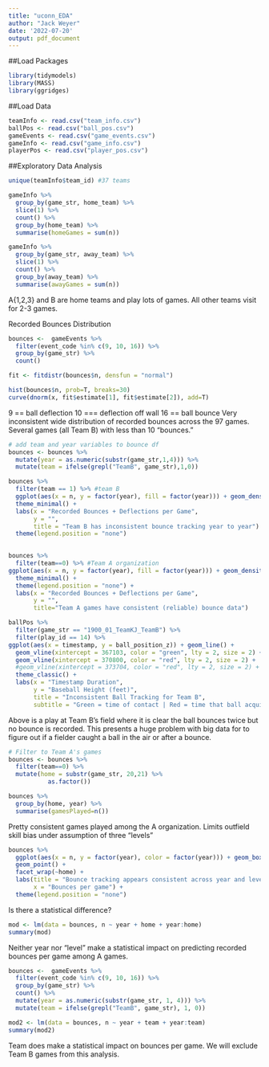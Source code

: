 ---
title: "uconn_EDA"
author: "Jack Weyer"
date: '2022-07-20'
output: pdf_document
---
##Load Packages
```{r}
library(tidymodels)
library(MASS)
library(ggridges)
```

##Load Data
```{r}
teamInfo <- read.csv("team_info.csv")
ballPos <- read.csv("ball_pos.csv")
gameEvents <- read.csv("game_events.csv")
gameInfo <- read.csv("game_info.csv")
playerPos <- read.csv("player_pos.csv")
```

##Exploratory Data Analysis
```{r}
unique(teamInfo$team_id) #37 teams

gameInfo %>% 
  group_by(game_str, home_team) %>% 
  slice(1) %>% 
  count() %>% 
  group_by(home_team) %>% 
  summarise(homeGames = sum(n))

gameInfo %>% 
  group_by(game_str, away_team) %>% 
  slice(1) %>% 
  count() %>% 
  group_by(away_team) %>% 
  summarise(awayGames = sum(n))
```
A{1,2,3} and B are home teams and play lots of games. All other teams visit for 2-3 games.

Recorded Bounces Distribution
```{r}
bounces <-  gameEvents %>% 
  filter(event_code %in% c(9, 10, 16)) %>% 
  group_by(game_str) %>% 
  count()

fit <- fitdistr(bounces$n, densfun = "normal")

hist(bounces$n, prob=T, breaks=30)
curve(dnorm(x, fit$estimate[1], fit$estimate[2]), add=T)
```
9 == ball deflection
10 === deflection off wall
16 == ball bounce
Very inconsistent wide distribution of recorded bounces across the 97 games. Several games (all Team B) with less than 10 "bounces."

```{r}
# add team and year variables to bounce df
bounces <- bounces %>% 
  mutate(year = as.numeric(substr(game_str,1,4))) %>% 
  mutate(team = ifelse(grepl("TeamB", game_str),1,0))
```

```{r}
bounces %>% 
  filter(team == 1) %>% #team B
  ggplot(aes(x = n, y = factor(year), fill = factor(year))) + geom_density_ridges() +
  theme_minimal() +
  labs(x = "Recorded Bounces + Deflections per Game",
       y = "",
       title = "Team B has inconsistent bounce tracking year to year") +
  theme(legend.position = "none") 
  
```
```{r}
bounces %>% 
  filter(team==0) %>% #Team A organization
ggplot(aes(x = n, y = factor(year), fill = factor(year))) + geom_density_ridges() +
  theme_minimal() +
  theme(legend.position = "none") +
  labs(x = "Recorded Bounces + Deflections per Game",
       y = "",
       title="Team A games have consistent (reliable) bounce data") 
```
```{r}
ballPos %>% 
  filter(game_str == "1900_01_TeamKJ_TeamB") %>% 
  filter(play_id == 14) %>%
ggplot(aes(x = timestamp, y = ball_position_z)) + geom_line() +
  geom_vline(xintercept = 367103, color = "green", lty = 2, size = 2) +
  geom_vline(xintercept = 370800, color = "red", lty = 2, size = 2) +
  #geom_vline(xintercept = 373704, color = "red", lty = 2, size = 2) +
  theme_classic() +
  labs(x = "Timestamp Duration",
       y = "Baseball Height (feet)",
       title = "Inconsistent Ball Tracking for Team B",
       subtitle = "Green = time of contact | Red = time that ball acquired")
```
Above is a play at Team B's field where it is clear the ball bounces twice but no bounce is recorded. This presents a huge problem with big data for to figure out if a fielder caught a ball in the air or after a bounce.

```{r}
# Filter to Team A's games
bounces <- bounces %>% 
  filter(team==0) %>% 
  mutate(home = substr(game_str, 20,21) %>% 
           as.factor())

bounces %>% 
  group_by(home, year) %>% 
  summarise(gamesPlayed=n())
```
Pretty consistent games played among the A organization. Limits outfield skill bias under assumption of three "levels"
```{r}
bounces %>% 
  ggplot(aes(x = n, y = factor(year), color = factor(year))) + geom_boxplot() + 
  geom_point() + 
  facet_wrap(~home) + 
  labs(title = "Bounce tracking appears consistent across year and level", y = "",
       x = "Bounces per game") +
  theme(legend.position = "none")
```
Is there a statistical difference?
```{r}
mod <- lm(data = bounces, n ~ year + home + year:home)
summary(mod)
```
Neither year nor "level" make a statistical impact on predicting recorded bounces per game among A games. 

```{r}
bounces <-  gameEvents %>% 
  filter(event_code %in% c(9, 10, 16)) %>% 
  group_by(game_str) %>% 
  count() %>% 
  mutate(year = as.numeric(substr(game_str, 1, 4))) %>% 
  mutate(team = ifelse(grepl("TeamB", game_str), 1, 0))

mod2 <- lm(data = bounces, n ~ year + team + year:team)
summary(mod2)
```
Team does make a statistical impact on bounces per game. We will exclude Team B games from this analysis.